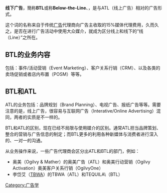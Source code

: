 {{Original research|time=2021-10-16T05:13:50+00:00}}
{{Unreferenced|time=2021-10-16T05:13:50+00:00}}
'''线下广告'''，簡称'''BTL'''或称'''Below-the-Line'''、，是与ATL（线上广告）相对的广告形式。

这个词的名称来自于传统[[广告|广告]]代理商向广告主收取的15%媒体代理费用，久而久之，是否在进行广告活动中使用大众媒介，就成为区分线上和线下的“线（Line）”之所在。

== BTL的业务内容 ==
包括：事件/活动营销（Event Marketing）、客户关系行销（CRM）、以及各类的卖场促销或者店内布置（POSM）等等。

== BTL和ATL ==
ATL的业务包括：品牌规划（Brand Planning）、电视广告、报纸广告等等。需要注意的是，线上广告，很容易与互联网广告（Interative/Online Advertising）混同，两者的实质是不一样的。

BTL和ATL的区别，现在已经不局限与使用媒介的区别。通常ATL担当品牌策划、整合的营销与广告信息的制定；而BTL更多的利用各种新媒体与消费者进行深入的、一对一的沟通。

从业务操作来说，一些广告代理商会区分出ATL和BTL的部门，例如：
*奥美（Ogilvy & Mather）的奥美广告（ATL）和奥美行动营销（Ogilvy Activation）奥美客户关系行销（OgilvyOne）
*李岱艾（[[TBWA|TBWA]]）的TBWA（ATL）和TEQUILA\（BTL）

[[Category:广告学|Category:广告学]]